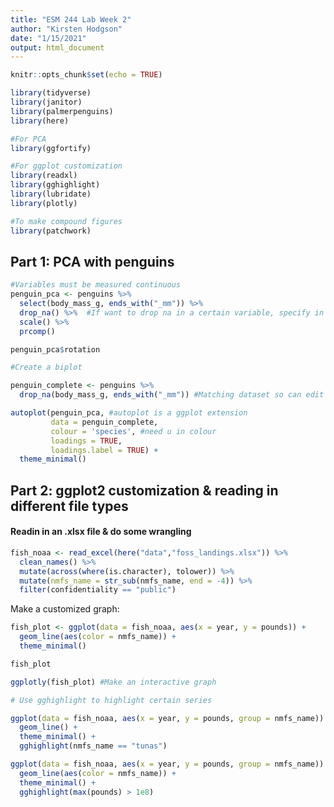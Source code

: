 ```yaml
---
title: "ESM 244 Lab Week 2"
author: "Kirsten Hodgson"
date: "1/15/2021"
output: html_document
---
```


```r
knitr::opts_chunk$set(echo = TRUE)

library(tidyverse)
library(janitor)
library(palmerpenguins)
library(here)

#For PCA
library(ggfortify)

#For ggplot customization
library(readxl)
library(gghighlight)
library(lubridate)
library(plotly)

#To make compound figures
library(patchwork)
```

## Part 1: PCA with penguins

```r
#Variables must be measured continuous
penguin_pca <- penguins %>% 
  select(body_mass_g, ends_with("_mm")) %>% 
  drop_na() %>%  #If want to drop na in a certain variable, specify in fxn
  scale() %>% 
  prcomp()

penguin_pca$rotation

#Create a biplot

penguin_complete <- penguins %>% 
  drop_na(body_mass_g, ends_with("_mm")) #Matching dataset so can edit aes()

autoplot(penguin_pca, #autoplot is a ggplot extension
         data = penguin_complete,
         colour = 'species', #need u in colour
         loadings = TRUE,
         loadings.label = TRUE) +
  theme_minimal()
```

## Part 2: ggplot2 customization & reading in different file types

#### Readin in an .xlsx file & do some wrangling

```r
fish_noaa <- read_excel(here("data","foss_landings.xlsx")) %>% 
  clean_names() %>% 
  mutate(across(where(is.character), tolower)) %>% 
  mutate(nmfs_name = str_sub(nmfs_name, end = -4)) %>% 
  filter(confidentiality == "public")
```

Make a customized graph:
```r
fish_plot <- ggplot(data = fish_noaa, aes(x = year, y = pounds)) +
  geom_line(aes(color = nmfs_name)) +
  theme_minimal()

fish_plot

ggplotly(fish_plot) #Make an interactive graph

# Use gghighlight to highlight certain series

ggplot(data = fish_noaa, aes(x = year, y = pounds, group = nmfs_name)) +
  geom_line() +
  theme_minimal() +
  gghighlight(nmfs_name == "tunas")

ggplot(data = fish_noaa, aes(x = year, y = pounds, group = nmfs_name)) +
  geom_line(aes(color = nmfs_name)) +
  theme_minimal() +
  gghighlight(max(pounds) > 1e8)
```

